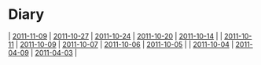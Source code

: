 = Diary =
| [[2011-11-09]] | [[2011-10-27]] | [[2011-10-24]] | [[2011-10-20]] | [[2011-10-14]] |
| [[2011-10-11]] | [[2011-10-09]] | [[2011-10-07]] | [[2011-10-06]] | [[2011-10-05]] |
| [[2011-10-04]] | [[2011-04-09]] | [[2011-04-03]] |

